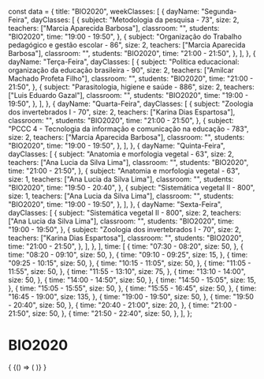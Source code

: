 const data = {
  title: "BIO2020",
  weekClasses: [
    {
      dayName: "Segunda-Feira",
      dayClasses: [
        {
          subject: "Metodologia da pesquisa - 73",
          size: 2,
          teachers: ["Marcia Aparecida Barbosa"],
          classroom: "",
          students: "BIO2020",
          time: "19:00 - 19:50",
        },
        {
          subject: "Organização do Trabalho pedagógico e gestão escolar - 86",
          size: 2,
          teachers: ["Marcia Aparecida Barbosa"],
          classroom: "",
          students: "BIO2020",
          time: "21:00 - 21:50",
        },
      ],
    },
    {
      dayName: "Terça-Feira",
      dayClasses: [
        {
          subject:
            "Política educacional: organização da educação brasileira - 90",
          size: 2,
          teachers: ["Amilcar Machado Profeta Filho"],
          classroom: "",
          students: "BIO2020",
          time: "21:00 - 21:50",
        },
        {
          subject: "Parasitologia, higiene e saúde - 886",
          size: 2,
          teachers: ["Luis Eduardo Gazal"],
          classroom: "",
          students: "BIO2020",
          time: "19:00 - 19:50",
        },
      ],
    },
    {
      dayName: "Quarta-Feira",
      dayClasses: [
        {
          subject: "Zoologia dos invertebrados I - 70",
          size: 2,
          teachers: ["Karina Dias Espartosa"],
          classroom: "",
          students: "BIO2020",
          time: "21:00 - 21:50",
        },
        {
          subject:
            "PCCC 4 - Tecnologia da informação e comunicação na educação - 783",
          size: 2,
          teachers: ["Marcia Aparecida Barbosa"],
          classroom: "",
          students: "BIO2020",
          time: "19:00 - 19:50",
        },
      ],
    },
    {
      dayName: "Quinta-Feira",
      dayClasses: [
        {
          subject: "Anatomia e morfologia vegetal - 63",
          size: 2,
          teachers: ["Ana Lucia da Silva Lima"],
          classroom: "",
          students: "BIO2020",
          time: "21:00 - 21:50",
        },
        {
          subject: "Anatomia e morfologia vegetal - 63",
          size: 1,
          teachers: ["Ana Lucia da Silva Lima"],
          classroom: "",
          students: "BIO2020",
          time: "19:50 - 20:40",
        },
        {
          subject: "Sistemática vegetal II - 800",
          size: 1,
          teachers: ["Ana Lucia da Silva Lima"],
          classroom: "",
          students: "BIO2020",
          time: "19:00 - 19:50",
        },
      ],
    },
    {
      dayName: "Sexta-Feira",
      dayClasses: [
        {
          subject: "Sistemática vegetal II - 800",
          size: 2,
          teachers: ["Ana Lucia da Silva Lima"],
          classroom: "",
          students: "BIO2020",
          time: "19:00 - 19:50",
        },
        {
          subject: "Zoologia dos invertebrados I - 70",
          size: 2,
          teachers: ["Karina Dias Espartosa"],
          classroom: "",
          students: "BIO2020",
          time: "21:00 - 21:50",
        },
      ],
    },
  ],
  time: [
    {
      time: "07:30 - 08:20",
      size: 50,
    },
    {
      time: "08:20 - 09:10",
      size: 50,
    },
    {
      time: "09:10 - 09:25",
      size: 15,
    },
    {
      time: "09:25 - 10:15",
      size: 50,
    },
    {
      time: "10:15 - 11:05",
      size: 50,
    },
    {
      time: "11:05 - 11:55",
      size: 50,
    },
    {
      time: "11:55 - 13:10",
      size: 75,
    },
    {
      time: "13:10 - 14:00",
      size: 50,
    },
    {
      time: "14:00 - 14:50",
      size: 50,
    },
    {
      time: "14:50 - 15:05",
      size: 15,
    },
    {
      time: "15:05 - 15:55",
      size: 50,
    },
    {
      time: "15:55 - 16:45",
      size: 50,
    },
    {
      time: "16:45 - 19:00",
      size: 135,
    },
    {
      time: "19:00 - 19:50",
      size: 50,
    },
    {
      time: "19:50 - 20:40",
      size: 50,
    },
    {
      time: "20:40 - 21:00",
      size: 20,
    },
    {
      time: "21:00 - 21:50",
      size: 50,
    },
    {
      time: "21:50 - 22:40",
      size: 50,
    },
  ],
};

# BIO2020

<div>
  {
    <BrowserOnly>
      {() => (
        <Grid
          title={data.title}
          weekClasses={data.weekClasses}
          time={data.time}
        />
      )}
    </BrowserOnly>
  }
</div>
